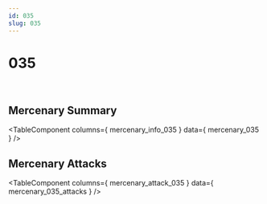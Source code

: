```yaml
---
id: 035
slug: 035
---
```



# 035

<div style = {{ display: "flex" }}>
    <Image img={require('@site/static/img/mercenaries/illust/thum_char_view_n_035.jpg')}/>
    <Image img={require('@site/static/img/mercenaries/illust/thum_char_view_o_035.jpg')}/>
</div>

## Mercenary Summary

<TableComponent
  columns={ mercenary_info_035 }
  data={ mercenary_035 }
/>

## Mercenary Attacks

<TableComponent
  columns={ mercenary_attack_035 }
  data={ mercenary_035_attacks }
/>